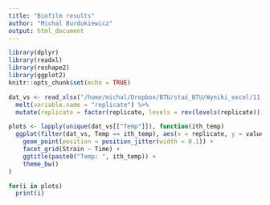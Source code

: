 ```yaml
---
title: "Biofilm results"
author: "Michal Burdukiewicz"
output: html_document
---
```


```r
library(dplyr)
library(readxl)
library(reshape2)
library(ggplot2)
knitr::opts_chunk$set(echo = TRUE)
```

```r
dat_vs <- read_xlsx("/home/michal/Dropbox/BTU/staż_BTU/Wyniki_excel/11-09-17 VS-MB.xlsx") %>% 
  melt(variable.name = "replicate") %>% 
  mutate(replicate = factor(replicate, levels = rev(levels(replicate))))

plots <- lapply(unique(dat_vs[["Temp"]]), function(ith_temp)
  ggplot(filter(dat_vs, Temp == ith_temp), aes(x = replicate, y = value, color = Medium)) +
    geom_point(position = position_jitter(width = 0.1)) +
    facet_grid(Strain ~ Time) +
    ggtitle(paste0("Temp: ", ith_temp)) +
    theme_bw()
)

for(i in plots)
  print(i)

```

